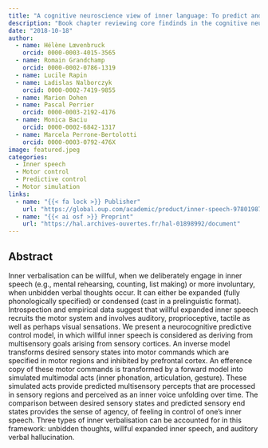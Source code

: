 ```yaml
---
title: "A cognitive neuroscience view of inner language: To predict and to hear, see, feel"
description: "Book chapter reviewing core findinds in the cognitive neuroscience study of inner speech and proposing a novel neurocognitive model of (voluntary) inner speech production."
date: "2018-10-18"
author: 
  - name: Hélène Lœvenbruck
    orcid: 0000-0003-4015-3565
  - name: Romain Grandchamp
    orcid: 0000-0002-0786-1319
  - name: Lucile Rapin
  - name: Ladislas Nalborczyk
    orcid: 0000-0002-7419-9855
  - name: Marion Dohen
  - name: Pascal Perrier
    orcid: 0000-0003-2192-4176
  - name: Monica Baciu
    orcid: 0000-0002-6842-1317
  - name: Marcela Perrone-Bertolotti
    orcid: 0000-0003-0792-476X
image: featured.jpeg
categories:
  - Inner speech
  - Motor control
  - Predictive control
  - Motor simulation
links:
  - name: "{{< fa lock >}} Publisher"
    url: "https://global.oup.com/academic/product/inner-speech-9780198796640?cc=fr&lang=en&"
  - name: "{{< ai osf >}} Preprint"
    url: "https://hal.archives-ouvertes.fr/hal-01898992/document"
---
```


## Abstract

Inner verbalisation can be willful, when we deliberately engage in inner speech (e.g., mental rehearsing, counting, list making) or more involuntary, when unbidden verbal thoughts occur. It can either be expanded (fully phonologically specified) or condensed (cast in a prelinguistic format). Introspection and empirical data suggest that willful expanded inner speech recruits the motor system and involves auditory, proprioceptive, tactile as well as perhaps visual sensations. We present a neurocognitive predictive control model, in which willful inner speech is considered as deriving from multisensory goals arising from sensory cortices. An inverse model transforms desired sensory states into motor commands which are specified in motor regions and inhibited by prefrontal cortex. An efference copy of these motor commands is transformed by a forward model into simulated multimodal acts (inner phonation, articulation, gesture). These simulated acts provide predicted multisensory percepts that are processed in sensory regions and perceived as an inner voice unfolding over time. The comparison between desired sensory states and predicted sensory end states provides the sense of agency, of feeling in control of one’s inner speech. Three types of inner verbalisation can be accounted for in this framework: unbidden thoughts, willful expanded inner speech, and auditory verbal hallucination.
